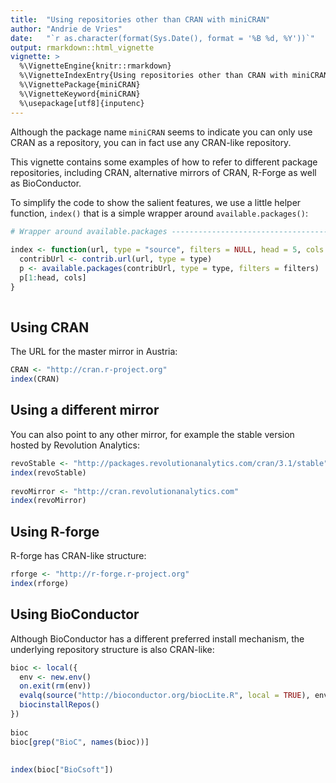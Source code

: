 ```yaml
---
title:  "Using repositories other than CRAN with miniCRAN"
author: "Andrie de Vries"
date:   "`r as.character(format(Sys.Date(), format = '%B %d, %Y'))`"
output: rmarkdown::html_vignette
vignette: >
  %\VignetteEngine{knitr::rmarkdown}
  %\VignetteIndexEntry{Using repositories other than CRAN with miniCRAN}
  %\VignettePackage{miniCRAN}
  %\VignetteKeyword{miniCRAN}
  %\usepackage[utf8]{inputenc}
---
```


Although the package name `miniCRAN` seems to indicate you can only use CRAN as a repository, you can in fact use any CRAN-like repository.

This vignette contains some examples of how to refer to different package repositories, including CRAN, alternative mirrors of CRAN, R-Forge as well as BioConductor.

To simplify the code to show the salient features, we use a little helper function, `index()` that is a simple wrapper around `available.packages()`:


```r
# Wrapper around available.packages ---------------------------------------
 
index <- function(url, type = "source", filters = NULL, head = 5, cols = c("Package", "Version")) {
  contribUrl <- contrib.url(url, type = type)
  p <- available.packages(contribUrl, type = type, filters = filters)
  p[1:head, cols]
}
 
```

## Using CRAN

The URL for the master mirror in Austria:

```r
CRAN <- "http://cran.r-project.org"
index(CRAN)
```


## Using a different mirror

You can also point to any other mirror, for example the stable version hosted by Revolution Analytics:

```r
revoStable <- "http://packages.revolutionanalytics.com/cran/3.1/stable"
index(revoStable)
 
revoMirror <- "http://cran.revolutionanalytics.com"
index(revoMirror)
```

## Using R-forge

R-forge has CRAN-like structure:

```r
rforge <- "http://r-forge.r-project.org"
index(rforge)
```

## Using BioConductor

Although BioConductor has a different preferred install mechanism, the underlying repository structure is also CRAN-like:

```r
bioc <- local({
  env <- new.env()
  on.exit(rm(env))
  evalq(source("http://bioconductor.org/biocLite.R", local = TRUE), env)
  biocinstallRepos()
})
 
bioc
bioc[grep("BioC", names(bioc))]
 
 
index(bioc["BioCsoft"])
```
